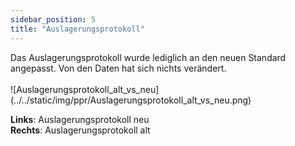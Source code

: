```yaml
---
sidebar_position: 5
title: "Auslagerungsprotokoll"
---
```


<div className="background-container">
Das Auslagerungsprotokoll wurde lediglich an den neuen Standard angepasst. 
Von den Daten hat sich nichts verändert.
</div>
<br/>

<div className="background-container">
 ![Auslagerungsprotokoll_alt_vs_neu](../../static/img/ppr/Auslagerungsprotokoll_alt_vs_neu.png)

**Links**: Auslagerungsprotokoll neu <br/>
**Rechts**: Auslagerungsprotokoll alt
</div>